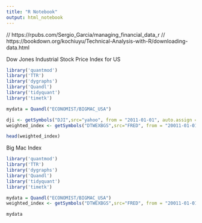 ```yaml
---
title: "R Notebook"
output: html_notebook
---
```


// https://rpubs.com/Sergio_Garcia/managing_financial_data_r
// https://bookdown.org/kochiuyu/Technical-Analysis-with-R/downloading-data.html


Dow Jones Industrial Stock Price Index for US
```r
library('quantmod')
library('TTR')
library('dygraphs')
library('Quandl')
library('tidyquant')
library('timetk')

mydata = Quandl("ECONOMIST/BIGMAC_USA")

dji <- getSymbols("DJI",src="yahoo", from = "2011-01-01", auto.assign = FALSE) #import dow jones 
weighted_index <- getSymbols("DTWEXBGS",src="FRED", from = "20011-01-01", auto.assign = FALSE) #import

head(weighted_index)

```


Big Mac Index 
```r
library('quantmod')
library('TTR')
library('dygraphs')
library('Quandl')
library('tidyquant')
library('timetk')

mydata = Quandl("ECONOMIST/BIGMAC_USA")
weighted_index <- getSymbols("DTWEXBGS",src="FRED", from = "20011-01-01", auto.assign = FALSE) #import

mydata 
```

